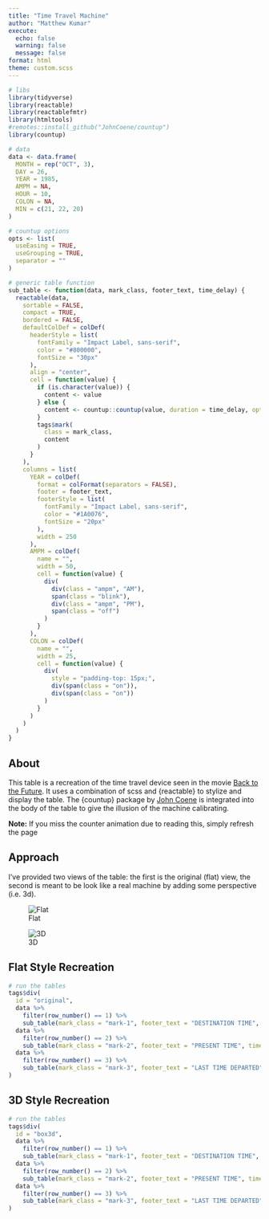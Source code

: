 ```yaml
---
title: "Time Travel Machine"
author: "Matthew Kumar"
execute: 
  echo: false
  warning: false
  message: false
format: html
theme: custom.scss
---
```


```r
# libs
library(tidyverse)
library(reactable)
library(reactablefmtr)
library(htmltools)
#remotes::install_github("JohnCoene/countup")
library(countup)

# data
data <- data.frame(
  MONTH = rep("OCT", 3),
  DAY = 26,
  YEAR = 1985,
  AMPM = NA,
  HOUR = 10,
  COLON = NA,
  MIN = c(21, 22, 20)
)

# countup options
opts <- list(
  useEasing = TRUE,
  useGrouping = TRUE,
  separator = ""
)

# generic table function
sub_table <- function(data, mark_class, footer_text, time_delay) {
  reactable(data,
    sortable = FALSE,
    compact = TRUE,
    bordered = FALSE,
    defaultColDef = colDef(
      headerStyle = list(
        fontFamily = "Impact Label, sans-serif",
        color = "#800000",
        fontSize = "30px"
      ),
      align = "center",
      cell = function(value) {
        if (is.character(value)) {
          content <- value
        } else {
          content <- countup::countup(value, duration = time_delay, options = opts)
        }
        tags$mark(
          class = mark_class,
          content
        )
      }
    ),
    columns = list(
      YEAR = colDef(
        format = colFormat(separators = FALSE),
        footer = footer_text,
        footerStyle = list(
          fontFamily = "Impact Label, sans-serif",
          color = "#1A0076",
          fontSize = "20px"
        ),
        width = 250
      ),
      AMPM = colDef(
        name = "",
        width = 50,
        cell = function(value) {
          div(
            div(class = "ampm", "AM"),
            span(class = "blink"),
            div(class = "ampm", "PM"),
            span(class = "off")
          )
        }
      ),
      COLON = colDef(
        name = "",
        width = 25,
        cell = function(value) {
          div(
            style = "padding-top: 15px;",
            div(span(class = "on")),
            div(span(class = "on"))
          )
        }
      )
    )
  )
}

```

## About

This table is a recreation of the time travel device seen in the movie [Back to the Future](https://www.imdb.com/title/tt0088763/). It uses a combination of scss and {reactable} to stylize and display the table. The {countup} package by [John Coene](https://john-coene.com/) is integrated into the body of the table to give the illusion of the machine calibrating.

<strong>Note:</strong> If you miss the counter animation due to reading this, simply refresh the page

## Approach

I've provided two views of the table: the first is the original (flat) view, the second is meant to be look like a real machine by adding some perspective (i.e. 3d).

::: {layout-ncol=2}

![Flat](https://images.squarespace-cdn.com/content/v1/545f5b33e4b0719cb5aee3a5/1606653495764-HE8UCUWTBZR2M4IWXOLA/Screen+Shot+2020-11-29+at+12.36.14.png)

![3D](https://www.rookscastle.com/tutorials/bttf-int-016-1.jpg)
:::

## Flat Style Recreation
```r
# run the tables
tags$div(
  id = "original",
  data %>%
    filter(row_number() == 1) %>%
    sub_table(mark_class = "mark-1", footer_text = "DESTINATION TIME", time_delay = 4),
  data %>%
    filter(row_number() == 2) %>%
    sub_table(mark_class = "mark-2", footer_text = "PRESENT TIME", time_delay = 6),
  data %>%
    filter(row_number() == 3) %>%
    sub_table(mark_class = "mark-3", footer_text = "LAST TIME DEPARTED", time_delay = 8)
)
```

## 3D Style Recreation
```r
# run the tables
tags$div(
  id = "box3d",
  data %>%
    filter(row_number() == 1) %>%
    sub_table(mark_class = "mark-1", footer_text = "DESTINATION TIME", time_delay = 4),
  data %>%
    filter(row_number() == 2) %>%
    sub_table(mark_class = "mark-2", footer_text = "PRESENT TIME", time_delay = 6),
  data %>%
    filter(row_number() == 3) %>%
    sub_table(mark_class = "mark-3", footer_text = "LAST TIME DEPARTED", time_delay = 8)
)
```
